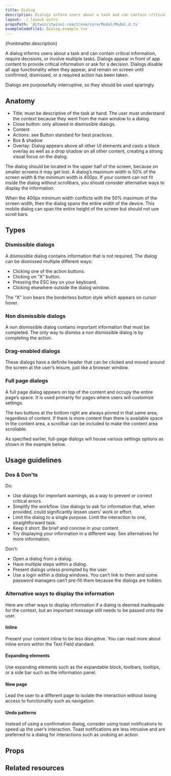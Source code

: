 ```yaml
---
title: Dialog
description: Dialogs inform users about a task and can contain critical information, require decisions, or involve multiple tasks.
layout: ./_layout.astro
propsPath: '@itwin/itwinui-react/esm/core/Modal/Modal.d.ts'
exampleCodeFile1: Dialog.example.tsx
---
```



<p>{frontmatter.description}</p>

<LiveExample src={frontmatter.exampleCodeFile1} />

A dialog informs users about a task and can contain critical information, require decisions, or involve multiple tasks. Dialogs appear in front of app content to provide critical information or ask for a decision. Dialogs disable all app functionality when they appear, and remain on screen until confirmed, dismissed, or a required action has been taken.

Dialogs are purposefully interruptive, so they should be used sparingly.

## Anatomy

- Title: must be descriptive of the task at hand. The user must understand the context because they went from the main window to a dialog.
- Close button: only allowed in dismissible dialogs.
- Content
- Actions: see Button standard for best practices.
- Box & shadow
- Overlay: Dialog appears above all other UI elements and casts a black overlay as well as a drop shadow on all other content, creating a strong visual focus on the dialog.

The dialog should be located in the upper half of the screen, because on smaller screens it may get lost. A dialog’s maximum width is 50% of the screen width & the minimum width is 400px. If your content can not fit inside the dialog without scrollbars, you should consider alternative ways to display the information.

When the 400px minimum width conflicts with the 50% maximum of the screen width, then the dialog spans the entire width of the device. This mobile dialog can span the entire height of the screen but should not use scroll bars.

## Types

### Dismissible dialogs

A dismissible dialog contains information that is not required. The dialog can be dismissed multiple different ways:

- Clicking one of the action buttons.
- Clicking on “X” button.
- Pressing the ESC key on your keyboard.
- Clicking elsewhere outside the dialog window.

The “X” icon bears the borderless button style which appears on cursor hover.

### Non dismissible dialogs

A non dismissible dialog contains important information that must be completed. The only way to dismiss a non dismissible dialog is by completing the action.

### Drag-enabled dialogs

These dialogs have a definite header that can be clicked and moved around the screen at the user’s leisure, just like a browser window.

### Full page dialogs

A full page dialog appears on top of the content and occupy the entire page’s space. It is used primarily for pages where users will customize settings.

The two buttons at the bottom right are always pinned in that same area, regardless of content. If there is more content than there is available space in the content area, a scrollbar can be included to make the content area scrollable.

As specified earlier, full-page dialogs will house various settings options as shown in the example below.

## Usage guidelines

### Dos & Don'ts

Do:

- Use dialogs for important warnings, as a way to prevent or correct critical errors.
- Simplify the workflow. Use dialogs to ask for information that, when provided, could significantly lessen users’ work or effort.
- Limit the dialog to a single purpose. Limit the interaction to one, straightforward task.
- Keep it short. Be brief and concise in your content.
- Try displaying your information in a different way. See alternatives for more information.

Don't:

- Open a dialog from a dialog.
- Have multiple steps within a dialog.
- Present dialogs unless prompted by the user.
- Use a login within a dialog windows. You can’t link to them and some password managers can’t pre-fill them because the dialogs are hidden.

### Alternative ways to display the information

Here are other ways to display information if a dialog is deemed inadequate for the context, but an important message still needs to be passed onto the user.

#### Inline

Present your content inline to be less disruptive. You can read more about inline errors within the Text Field standard.

#### Expanding elements

Use expanding elements such as the expandable block, toolbars, tooltips, or a side bar such as the information panel.

#### New page

Lead the user to a different page to isolate the interaction without losing access to functionality such as navigation.

#### Undo patterns

Instead of using a confirmation dialog, consider using toast notifications to speed up the user’s interaction. Toast notifications are less intrusive and are preferred to a dialog for interactions such as undoing an action.

## Props

<PropsTable path={frontmatter.propsPath} />

## Related resources
